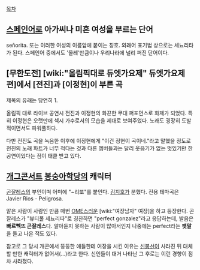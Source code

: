 [[목차]]

== [[스페인어]]로 아가씨나 미혼 여성을 부르는 단어 ==
señorita. 또는 이러한 여성의 이름앞에 붙이는 칭호. 외래어 표기법 상으로는 세뇨리타가 된다. 스페인어 중에서도 '올레'만큼이나 우리나라에 널리 퍼진 단어이다.

== [무한도전] [wiki:"올림픽대로 듀엣가요제" 듀엣가요제편]에서 [전진]과 [이정현]이 부른 곡 ==
제목의 유래는 당연히 1.

올림픽 대로 라이브 공연시 전진과 이정현의 화끈한 무대 퍼포먼스로 화제가 되었다. 특히 이정현은 오랫만에 섹시 가수로서의 모습을 제대로 보여주었다. 노래도 굉장히 도발적이면서도 파워풀하다.

다만 전진도 곡을 녹음한 이후에 이정현에게 "이건 정현이 곡이네."라고 말했을 정도로 전진의 노래 파트가 너무 적다는 것과 다른 멤버들과는 달리 웃음기가 없는 멋있기만 한 공연이었다는 점이 태클 받고 있다.

== [[개그콘서트]] [[봉숭아학당]]의 캐릭터 ==
[[곤잘레스]]의 부인이며 어미에 "~리또"를 붙인다. [[김지호]]가 분했다. 전용 테마곡은 Javier Rios - Peligrosa.

맡은 사람이 사람인 만큼 매번 [[OME]]스러운 [wiki:"여장남자" 여장]을 하고 등장한다. 곤잘레스가 "뷰티풀 세뇨리따"로 칭찬하면 "perfect gonzalez"라고 응답하는데, 발음은 '''빠르뻭뜨 곤잘레스'''다. 알아듣지 못하는 사람이 많아서인지 나중에는 perfect라는 '''팻말'''을 들고 나온 적도 있다.

참고로 그 당시 개콘에서 뚱뚱한 애들한테 여장을 시킨 이유는 [[신봉선]]이 사라진 뒤 대체할 만한 캐릭터가 없어서(…)라고 한다. 신인들이 대거 나타난 그 후로는 이런 경향이 점차 사라졌다.
